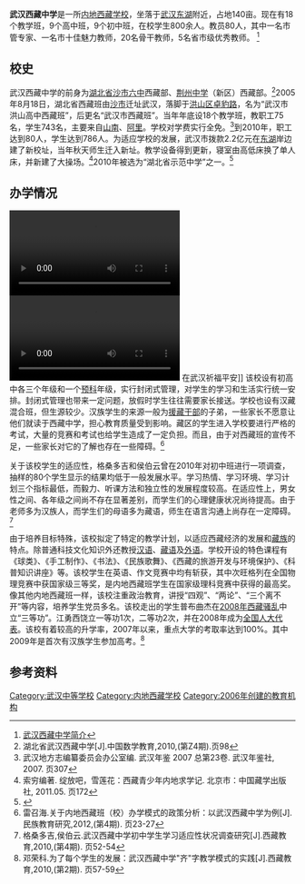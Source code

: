 {{Infobox School
  | name        = 武汉西藏中学
  | other_name  =    | image       =    | motto       =    | established = 2006年
  | type        = 公立完全中学
  | religion    = 
  | affiliation =
  | district    = [[武汉|武汉]]
  | grades      = [[初中|初中]]、[[高中|高中]]
  | principal   = 
  | dean        = 
  | college     = 
  | house       = 
  | sc          =
  | cs          =
  | faculty     = 80人
  | staff       = 
  | students    = 800多人
  | athletics   = 
  | conference  = 
  | colors      = 
  | mascot      = 
  | magazine    = 
  | free_label  = 
  | free_text   = 
  | free_label2 = 
  | free_text2  = 
  | free_label3 = 
  | free_text3  = 
  | free_label4 = 
  | free_text4  = 
  | free_label5 = 
  | free_text5  = 
  | free_label6 = 
  | free_text6  = 
  | address     = [[中华人民共和国|中国]][[湖北省|湖北省]][[武汉市|武汉市]][[东湖风景区|东湖风景区]][[黄家大湾|黄家大湾]]3号  
| tel         = 
  | fax         = 
  | mail        = 
  | website     = [http://whxzzx.cn// 武汉西藏中学]
}}
'''武汉西藏中学'''是一所[[内地西藏学校|内地西藏学校]]，坐落于[[武汉东湖|武汉东湖]]附近，占地140亩。现在有18个教学班，9个高中班，9个初中班，在校学生800余人。教员80人，其中一名市管专家、一名市十佳魅力教师，20名骨干教师，5名省市级优秀教师。 <ref>[http://whxzzx.cn/portal/article/6707 武汉西藏中学简介]{{dead link|date=2018年3月 |bot=InternetArchiveBot |fix-attempted=yes }}</ref>
==校史==

武汉西藏中学的前身为[[湖北省沙市六中|湖北省沙市六中]]西藏部、[[荆州中学|荆州中学]]（新区）西藏部。<ref>湖北省武汉西藏中学[J].中国数学教育,2010,(第Z4期).页98</ref>2005年8月18日，湖北省西藏班由[[沙市|沙市]]迁址武汉，落脚于[[洪山区|洪山区]][[卓豹路|卓豹路]]，名为“武汉市洪山高中西藏班”，后更名“武汉市西藏班”。当年年底设18个教学班，教职工75名，学生743名，主要来自[[山南|山南]]、[[阿里地区|阿里]]。学校对学费实行全免。<ref>武汉地方志编纂委员会办公室编. 武汉年鉴 2007 总第23卷. 武汉年鉴社, 2007. 页307</ref>到2010年，职工达到80人，学生达到786人。为适应学校的发展，武汉市拨款2.2亿元在[[东湖|东湖]]岸边建了新校址，当年秋天师生迁入新址。教学设备得到更新，寝室由高低床换了单人床，并新建了大操场。<ref>索穷编著. 绽放吧，雪莲花：西藏青少年内地求学记. 北京市：中国藏学出版社, 2011.05. 页172</ref>2010年被选为“湖北省示范中学”之一。<ref>{{Cite web |url=http://hubei.eol.cn/hubeinews_5089/20101220/t20101220_556260.shtml |title=武汉西藏中学等四校被授“湖北省示范中学” |access-date=2013-09-21 |archive-date=2019-09-29 |archive-url=https://web.archive.org/web/20190929080148/http://hubei.eol.cn/hubeinews_5089/20101220/t20101220_556260.shtml |dead-url=no }}</ref>

==办学情况==
[[File:20210212_藏历新年遇上农历春节_藏族学生武汉欢度新年.webm|thumb]]
[[File:2020年2月24日_西藏人在武汉：“特殊”的藏历新年_在武汉祈福平安.webm|thumb]] 在武汉祈福平安]]
该校设有初高中各三个年级和一个[[预科|预科]]年级，实行封闭式管理，对学生的学习和生活实行统一安排。封闭式管理也带来一定问题，放假时学生往往需要家长接送。学校也设有汉藏混合班，但生源较少。汉族学生的来源一般为[[援藏干部|援藏干部]]的子弟，一些家长不愿意让他们就读于西藏中学，担心教育质量受到影响。藏区的学生进入学校要进行严格的考试，大量的竞赛和考试也给学生造成了一定负担。而且，由于对西藏班的宣传不足，一些家长对它的了解也存在一些障碍。<ref>雷召海.关于内地西藏班（校）办学模式的政策分析：以武汉西藏中学为例[J].民族教育研究,2012,(第4期). 页23-27</ref>

关于该校学生的适应性，格桑多吉和侯伯云曾在2010年对初中班进行一项调查，抽样的80个学生显示的结果均低于一般发展水平。学习热情、学习环境、学习计划三个指标最低，而毅力、听课方法和独立性的发展程度较高。在适应性上，男女性之间、各年级之间尚不存在显著差别，而学生们的心理健康状况尚待提高。由于老师多为汉族人，而学生们的母语多为藏语，师生在语言沟通上尚存在一定障碍。<ref>格桑多吉,侯伯云.武汉西藏中学初中学生学习适应性状况调查研究[J].西藏教育,2010,(第4期). 页52-54</ref>

由于培养目标特殊，该校拟定了特定的教学计划，以适应西藏经济的发展和[[藏族|藏族]]的特点。除普通科技文化知识外还教授[[汉语|汉语]]、[[藏语|藏语]]及[[外语|外语]]。学校开设的特色课程有《球类》、《手工制作》、《书法》、《民族歌舞》、《西藏的旅游开发与环境保护》、《科普知识讲座》等。该校学生在英语、作文竞赛中均有斩获，其中次旺格列在全国物理竞赛中获国家级三等奖，是内地西藏班学生在国家级理科竞赛中获得的最高奖。像其他内地西藏班一样，该校注重政治教育，讲授“四观”、“两论”、“三个离不开”等内容，培养学生党员多名。该校走出的学生普布曲杰在[[2008年西藏骚乱|2008年西藏骚乱]]中立“三等功”。江勇西饶立一等功1次，二等功2次，并在2008年成为[[全国人大代表|全国人大代表]]。该校有着较高的升学率，2007年以来，重点大学的考取率达到100%。其中2009年是首次有汉族学生参加高考。<ref>邓荣科.为了每个学生的发展：武汉西藏中学"齐"字教学模式的实践[J].西藏教育,2010,(第2期). 页57-59</ref>

==参考资料==
{{Reflist|2}}
{{湖北省示范中学}}
[[Category:武汉中等学校|Category:武汉中等学校]]
[[Category:内地西藏学校|Category:内地西藏学校]]
[[Category:2006年创建的教育机构|Category:2006年创建的教育机构]]